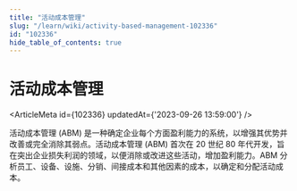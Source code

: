 ```yaml
---
title: "活动成本管理"
slug: "/learn/wiki/activity-based-management-102336"
id: "102336"
hide_table_of_contents: true
---
```



# 活动成本管理

<ArticleMeta id={102336} updatedAt={'2023-09-26 13:59:00'} />
<div className='border-solid border-b border-t-0 my-4 border-[var(--ifm-color-gray-300)]' />

活动成本管理 (ABM) 是一种确定企业每个方面盈利能力的系统，以增强其优势并改善或完全消除其弱点。活动成本管理 (ABM) 首次在 20 世纪 80 年代开发，旨在突出企业损失利润的领域，以便消除或改进这些活动，增加盈利能力。ABM 分析员工、设备、设施、分销、间接成本和其他因素的成本，以确定和分配活动成本。
